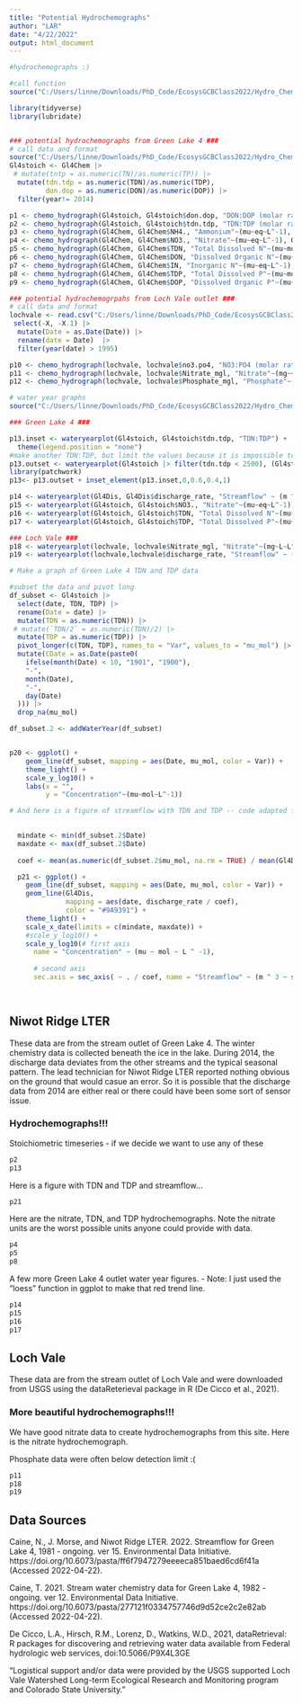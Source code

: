 ```yaml
---
title: "Potential Hydrochemographs"
author: "LAR"
date: "4/22/2022"
output: html_document
---
```


```r
#hydrochemographs :) 

#call function
source("C:/Users/linne/Downloads/PhD_Code/EcosysGCBClass2022/Hydro_Chemo_Graphs/Code/Functions/chemo_hydrograph.R")

library(tidyverse)
library(lubridate)


### potential hydrochemographs from Green Lake 4 ###
# call data and format
source("C:/Users/linne/Downloads/PhD_Code/EcosysGCBClass2022/Hydro_Chemo_Graphs/Data/Call_Data.R") 
Gl4stoich <- Gl4Chem |>
 # mutate(tntp = as.numeric(TN)/as.numeric(TP)) |>
  mutate(tdn.tdp = as.numeric(TDN)/as.numeric(TDP),
         don.dop = as.numeric(DON)/as.numeric(DOP)) |>
  filter(year!= 2014)

p1 <- chemo_hydrograph(Gl4stoich, Gl4stoich$don.dop, "DON:DOP (molar ratio)", Gl4Dis)
p2 <- chemo_hydrograph(Gl4stoich, Gl4stoich$tdn.tdp, "TDN:TDP (molar ratio)", Gl4Dis) # use
p3 <- chemo_hydrograph(Gl4Chem, Gl4Chem$NH4., "Ammonium"~(mu~eq~L^-1), Gl4Dis)
p4 <- chemo_hydrograph(Gl4Chem, Gl4Chem$NO3., "Nitrate"~(mu~eq~L^-1), Gl4Dis) # use
p5 <- chemo_hydrograph(Gl4Chem, Gl4Chem$TDN, "Total Dissolved N"~(mu~mol~L^-1), Gl4Dis) # use
p6 <- chemo_hydrograph(Gl4Chem, Gl4Chem$DON, "Dissolved Organic N"~(mu~mol~L^-1), Gl4Dis)
p7 <- chemo_hydrograph(Gl4Chem, Gl4Chem$IN, "Inorganic N"~(mu~eq~L^-1), Gl4Dis)
p8 <- chemo_hydrograph(Gl4Chem, Gl4Chem$TDP, "Total Dissolved P"~(mu~mol~L^-1), Gl4Dis) # use
p9 <- chemo_hydrograph(Gl4Chem, Gl4Chem$DOP, "Dissolved Organic P"~(mu~mol~L^-1), Gl4Dis)

### potential hydrochemogrpahs from Loch Vale outlet ###
# call data and format
lochvale <- read.csv("C:/Users/linne/Downloads/PhD_Code/EcosysGCBClass2022/Hydro_Chemo_Graphs/Data/USGS_lochvaleoutlet.csv") |>
 select(-X, -X.1) |>
  mutate(Date = as.Date(Date)) |>
  rename(date = Date)  |>
  filter(year(date) > 1995)

p10 <- chemo_hydrograph(lochvale, lochvale$no3.po4, "NO3:PO4 (molar ratio)", lochvale)
p11 <- chemo_hydrograph(lochvale, lochvale$Nitrate_mgl, "Nitrate"~(mg~~L^-1), lochvale) # use
p12 <- chemo_hydrograph(lochvale, lochvale$Phosphate_mgl, "Phosphate"~(mg~~L^-1), lochvale)

```


```r

# water year graphs
source("C:/Users/linne/Downloads/PhD_Code/EcosysGCBClass2022/Hydro_Chemo_Graphs/Code/Functions/wateryearplot.R")

### Green Lake 4 ###

p13.inset <- wateryearplot(Gl4stoich, Gl4stoich$tdn.tdp, "TDN:TDP") +
  theme(legend.position = "none")
#make another TDN:TDP, but limit the values because it is impossible to see the pattern. Make above an inset
p13.outset <- wateryearplot(Gl4stoich |> filter(tdn.tdp < 2500), (Gl4stoich |> filter(tdn.tdp < 2500))$tdn.tdp, "TDN:TDP (molar ratio)")
library(patchwork)
p13<- p13.outset + inset_element(p13.inset,0,0.6,0.4,1)

p14 <- wateryearplot(Gl4Dis, Gl4Dis$discharge_rate, "Streamflow" ~ (m ^ 3 ~ s ^ -1))
p15 <- wateryearplot(Gl4stoich, Gl4stoich$NO3., "Nitrate"~(mu~eq~L^-1))
p16 <- wateryearplot(Gl4stoich, Gl4stoich$TDN, "Total Dissolved N"~(mu~mol~L^-1))
p17 <- wateryearplot(Gl4stoich, Gl4stoich$TDP, "Total Dissolved P"~(mu~mol~L^-1))

### Loch Vale ###
p18 <- wateryearplot(lochvale, lochvale$Nitrate_mgl, "Nitrate"~(mg~L~L^-1))
p19 <- wateryearplot(lochvale,lochvale$discharge_rate, "Streamflow" ~ (m ^ 3 ~ s ^ -1))

```


```r
# Make a graph of Green Lake 4 TDN and TDP data 

#subset the data and pivot long 
df_subset <- Gl4stoich |>
  select(date, TDN, TDP) |>
  rename(Date = date) |>
  mutate(TDN = as.numeric(TDN)) |>
 # mutate(`TDN/2` = as.numeric(TDN)/2) |>
  mutate(TDP = as.numeric(TDP)) |>
  pivot_longer(c(TDN, TDP), names_to = "Var", values_to = "mu_mol") |>
  mutate(CDate = as.Date(paste0(
    ifelse(month(Date) < 10, "1901", "1900"),
    "-",
    month(Date),
    "-",
    day(Date)
  ))) |>
  drop_na(mu_mol)

df_subset.2 <- addWaterYear(df_subset)


p20 <- ggplot() +
    geom_line(df_subset, mapping = aes(Date, mu_mol, color = Var)) +
    theme_light() +
    scale_y_log10() +
    labs(x = "",
         y = "Concentration"~(mu~mol~L^-1))

# And here is a figure of streamflow with TDN and TDP -- code adapted from chem_hydrograph.R function

 
  mindate <- min(df_subset.2$Date)
  maxdate <- max(df_subset.2$Date)
  
  coef <- mean(as.numeric(df_subset.2$mu_mol, na.rm = TRUE) / mean(Gl4Dis$discharge_rate, na.rm = TRUE))

  p21 <- ggplot() +
    geom_line(df_subset, mapping = aes(Date, mu_mol, color = Var)) +
    geom_line(Gl4Dis,
              mapping = aes(date, discharge_rate / coef),
              color = "#9A9391") +
    theme_light() +
    scale_x_date(limits = c(mindate, maxdate)) +
    #scale_y_log10() +
    scale_y_log10(# first axis
      name = "Concentration" ~ (mu ~ mol ~ L ^ -1),
      
      # second axis
      sec.axis = sec_axis( ~ . / coef, name = "Streamflow" ~ (m ^ 3 ~ s ^ -1)))

    

```

## Niwot Ridge LTER 
These data are from the stream outlet of Green Lake 4. The winter chemistry data is collected beneath the ice in the lake. During 2014, the discharge data deviates from the other streams and the typical seasonal pattern. The lead technician for Niwot Ridge LTER reported nothing obvious on the ground that would casue an error. So it is possible that the discharge data from 2014 are either real or there could have been some sort of sensor issue. 

### Hydrochemographs!!!
Stoichiometric timeseries - if we decide we want to use any of these
```r
p2
p13
```

Here is a figure with TDN and TDP and streamflow...
```r
p21
```

Here are the nitrate, TDN, and TDP hydrochemographs. Note the nitrate units are the worst possible units anyone could provide with data. 
```r
p4
p5
p8
```

A few more Green Lake 4 outlet water year figures. - Note: I just used the "loess" function in ggplot to make that red trend line.
```r
p14
p15
p16
p17
```


## Loch Vale 
These data are from the stream outlet of Loch Vale and were downloaded from USGS using the dataReterieval package in R (De Cicco et al., 2021). 

### More beautiful hydrochemographs!!!
We have good nitrate data to create hydrochemographs from this site. Here is the nitrate hydrochemograph. 

Phosphate data were often below detection limit :(
```r
p11
p18
p19
```



## Data Sources
Caine, N., J. Morse, and Niwot Ridge LTER. 2022. Streamflow for Green Lake 4, 1981 - ongoing. ver 15. Environmental Data Initiative. https://doi.org/10.6073/pasta/ff6f7947279eeeeca851baed6cd6f41a (Accessed 2022-04-22).

Caine, T. 2021. Stream water chemistry data for Green Lake 4, 1982 - ongoing. ver 12. Environmental Data Initiative. https://doi.org/10.6073/pasta/277121f0334757746d9d52ce2c2e82ab (Accessed 2022-04-22).

De Cicco, L.A., Hirsch, R.M., Lorenz, D., Watkins, W.D., 2021, dataRetrieval: R packages for discovering
and retrieving water data available from Federal hydrologic web services, doi:10.5066/P9X4L3GE

"Logistical support and/or data were provided by the USGS supported Loch Vale Watershed Long-term Ecological Research and Monitoring program and Colorado State University."